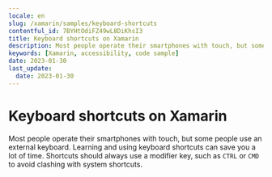 ```yaml
---
locale: en
slug: /xamarin/samples/keyboard-shortcuts
contentful_id: 7BYHtOdiFZ49wL8DiKhsI3
title: Keyboard shortcuts on Xamarin
description: Most people operate their smartphones with touch, but some people use an external keyboard.
keywords: [Xamarin, accessibility, code sample]
date: 2023-01-30
last_update:
  date: 2023-01-30
---
```


# Keyboard shortcuts on Xamarin

Most people operate their smartphones with touch, but some people use an external keyboard. Learning and using keyboard shortcuts can save you a lot of time. Shortcuts should always use a modifier key, such as `CTRL` or `CMD` to avoid clashing with system shortcuts.

<CodeSample id="keyboard-shortcuts" framework="xamarin" locale="en"/>
